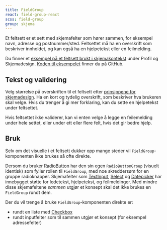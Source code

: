```yaml
---
title: FieldGroup
react: field-group-react
scss: field-group
group: skjema
---
```



<Ingress>
    Et feltsett er et sett med skjemafelter som hører sammen, for eksempel navn, adresse og postnummer/sted. Feltsettet
    må ha en overskrift som beskriver innholdet, og kan også ha en hjelpetekst eller en feilmelding.
</Ingress>

<ComponentExample
    title="FieldGroup"
    component={FieldGroupExample}
    knobs={fieldGroupExampleKnobs}
    codeExample={fieldGroupExampleCode}
/>

Du finner et [eksempel på et feltsett brukt i skjemakontekst](/eksempler/skjemavalidering/) under Profil og Skjemadesign. [Koden til eksempelet](https://github.com/fremtind/jokul/blob/main/portal/src/pages/eksempler/skjemavalidering.tsx) finner du på GitHub.

## Tekst og validering

Velg størrelse på overskriften til et feltsett etter [prinsippene for skjemadesign](/profil/skjemadesign). Ha en kort og tydelig overskrift, som beskriver hva brukeren skal velge. Hvis du trenger å gi mer forklaring, kan du sette en hjelpetekst under feltsettet.

Hvis feltsettet ikke validerer, kan vi enten velge å legge en feilemelding under hele settet, eller under ett eller flere felt, hvis det gir bedre hjelp.

## Bruk

Selv om det visuelle i et feltsett dukker opp mange steder vil `FieldGroup`-komponenten ikke brukes så ofte direkte.

Dersom du bruker [RadioButton](/komponenter/radiobutton) har den sin egen `RadioButtonGroup` (visuelt identisk) som fyller rollen til `FieldGroup`, med noe skreddersøm for en gruppe radioknapper. Skjemafelter som [TextInput](/komponenter/textinput), [Select](/komponenter/select) og [Datepicker](/komponenter/datepicker) har innebygget støtte for ledetekst, hjelpetekst, og feilmeldinger. Med mindre disse skjemafeltene _sammen_ utgjør et konsept skal det ikke brukes en `FieldGroup` rundt dem.

Der du vil trenge å bruke `FieldGroup`-komponenten direkte er:

-   rundt en liste med [Checkbox](/komponenter/checkbox)
-   rundt inputfelter som til sammen utgjør et konsept (for eksempel adressefelter)
